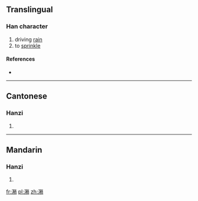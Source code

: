 ==Translingual==

===Han character===
{{Han char|rn=85|rad=水|as=12|sn=15|four=3912<sub>7</sub>|canj=水竹木月 (EHDB)}}

# driving [[rain]]
# to [[sprinkle]]

====References====
* {{Han ref|kx=0650.270|dkj=18285|dj=1061.080|hdz=31743.040|uh=6F72|ud=28530|bh=E64C|bd=58956}}

----

==Cantonese==

===Hanzi===
{{yue-hanzi|jyut=|y=sau3}}

# {{defn|lang=yue|sort=水12}}

----

==Mandarin==

===Hanzi===
{{cmn-hanzi|pin=[[shào]] ([[shao4]])|wg=shao<sup>4</sup>}}

# {{defn|lang=cmn|sort=水12}}

[[fr:潲]]
[[pl:潲]]
[[zh:潲]]